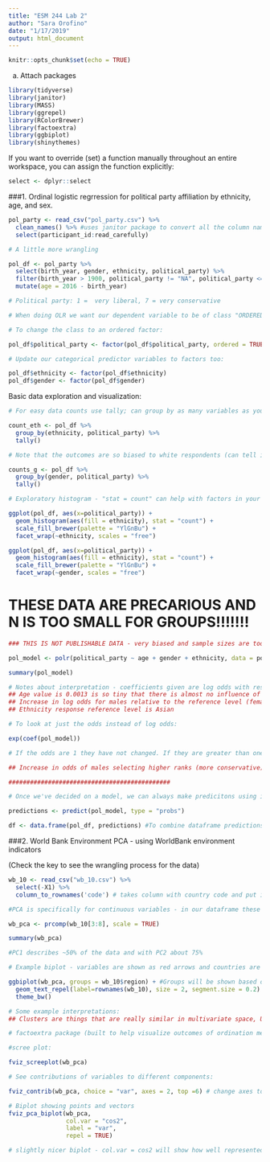 ```yaml
---
title: "ESM 244 Lab 2"
author: "Sara Orofino"
date: "1/17/2019"
output: html_document
---
```


```r
knitr::opts_chunk$set(echo = TRUE)
```

a. Attach packages
```r
library(tidyverse)
library(janitor)
library(MASS)
library(ggrepel)
library(RColorBrewer)
library(factoextra)
library(ggbiplot)
library(shinythemes)
```

If you want to override (set) a function manually throughout an entire workspace, you can assign the function explicitly:
```r
select <- dplyr::select
```

###1. Ordinal logistic regrression for political party affiliation by ethnicity, age, and sex.

```r

pol_party <- read_csv("pol_party.csv") %>% 
  clean_names() %>% #uses janitor package to convert all the column names to snakecase 
  select(participant_id:read_carefully)

# A little more wrangling

pol_df <- pol_party %>% 
  select(birth_year, gender, ethnicity, political_party) %>% 
  filter(birth_year > 1900, political_party != "NA", political_party <= 7) %>% 
  mutate(age = 2016 - birth_year)

# Political party: 1 =  very liberal, 7 = very conservative 

# When doing OLR we want our dependent variable to be of class "ORDERED FACTOR"

# To change the class to an ordered factor:

pol_df$political_party <- factor(pol_df$political_party, ordered = TRUE, levels = c("1", "2", "3", "4", "5", "6", "7"))

# Update our categorical predictor variables to factors too:

pol_df$ethnicity <- factor(pol_df$ethnicity)
pol_df$gender <- factor(pol_df$gender)
```


Basic data exploration and visualization:

```r
# For easy data counts use tally; can group by as many variables as you want to get the counts for those groups 

count_eth <- pol_df %>% 
  group_by(ethnicity, political_party) %>% 
  tally()

# Note that the outcomes are so biased to white respondents (can tell in the count_eth scale, only groups of white respondents have at least 15 respondents in each category, the recommended for OLR)

counts_g <- pol_df %>% 
  group_by(gender, political_party) %>% 
  tally()

# Exploratory histogram - "stat = count" can help with factors in your histograms 

ggplot(pol_df, aes(x=political_party)) +
  geom_histogram(aes(fill = ethnicity), stat = "count") +
  scale_fill_brewer(palette = "YlGnBu") +
  facet_wrap(~ethnicity, scales = "free")

ggplot(pol_df, aes(x=political_party)) +
  geom_histogram(aes(fill = ethnicity), stat = "count") +
  scale_fill_brewer(palette = "YlGnBu") +
  facet_wrap(~gender, scales = "free")
```

# THESE DATA ARE PRECARIOUS AND N IS TOO SMALL FOR GROUPS!!!!!!!

```r
### THIS IS NOT PUBLISHABLE DATA - very biased and sample sizes are too small 

pol_model <- polr(political_party ~ age + gender + ethnicity, data = pol_df)

summary(pol_model)

# Notes about interpretation - coefficients given are log odds with respect to a reference level 
## Age value is 0.0013 is so tiny that there is almost no influence of age on outcome response 
## Increase in log odds for males relative to the reference level (female)
## Ethnicity response reference level is Asian 

# To look at just the odds instead of log odds:

exp(coef(pol_model))

# If the odds are 1 they have not changed. If they are greater than one, odds have increased, less than 1 odds have decreased 

## Increase in odds of males selecting higher ranks (more conservative) than females of the same age and ethnicity 

#############################################

# Once we've decided on a model, we can always make predicitons using it:

predictions <- predict(pol_model, type = "probs")

df <- data.frame(pol_df, predictions) #To combine dataframe predictions with original data used to create the model 
```

###2. World Bank Environment PCA - using WorldBank environment indicators 

(Check the key to see the wrangling process for the data)

```r

wb_10 <- read_csv("wb_10.csv") %>% 
  select(-X1) %>% 
  column_to_rownames('code') # takes column with country code and put it into the row name 

#PCA is specifically for continuous variables - in our dataframe these variables are in columns 3-8

wb_pca <- prcomp(wb_10[3:8], scale = TRUE)

summary(wb_pca)

#PC1 describes ~50% of the data and with PC2 about 75%

# Example biplot - variables are shown as red arrows and countries are shown as points 

ggbiplot(wb_pca, groups = wb_10$region) + #Groups will be shown based on region column in wb_10 df
  geom_text_repel(label=rownames(wb_10), size = 2, segment.size = 0.2) + # used to move the text labels for points
  theme_bw()

# Some example interpretations:
## Clusters are things that are really similar in multivariate space, USA is way to the left on its own 

# factoextra package (built to help visualize outcomes of ordination methods)

#scree plot:

fviz_screeplot(wb_pca)

# See contributions of variables to different components:

fviz_contrib(wb_pca, choice = "var", axes = 2, top =6) # change axes to 1 and 2 to show for both PCs

# Biplot showing points and vectors 
fviz_pca_biplot(wb_pca, 
                col.var = "cos2",
                label = "var", 
                repel = TRUE)

# slightly nicer biplot - col.var = cos2 will show how well represented variables are on the principal component (higher cos2 aka lighter ones are better represented), label = var lables variables (vectors), repel moves the labels 
```





